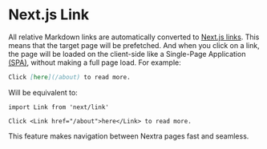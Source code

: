 # Next.js Link

All relative Markdown links are automatically converted to
[Next.js links](https://nextjs.org/docs/pages/building-your-application/routing/linking-and-navigating).
This means that the target page will be prefetched. And when you click on a
link, the page will be loaded on the client-side like a Single-Page Application
[(SPA)](https://en.wikipedia.org/wiki/Single-page_application), without making a
full page load. For example:

```md filename="Markdown"
Click [here](/about) to read more.
```

Will be equivalent to:

```mdx filename="MDX"
import Link from 'next/link'

Click <Link href="/about">here</Link> to read more.
```

This feature makes navigation between Nextra pages fast and seamless.

